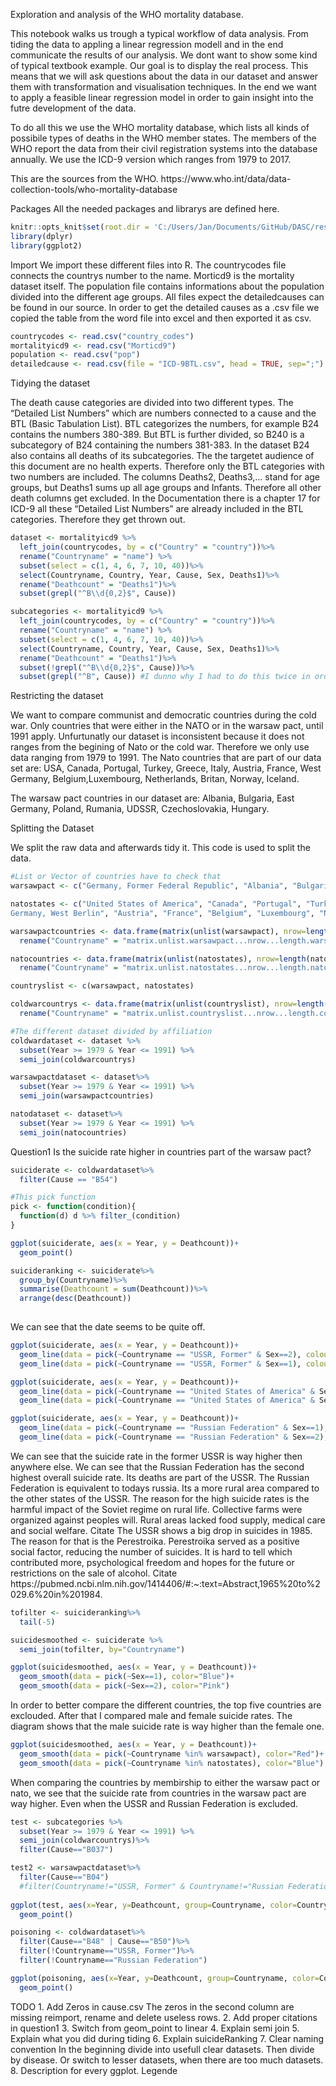 Exploration and analysis of the WHO mortality database.

This notebook walks us trough a typical workflow of data analysis. From tiding the data to appling a linear regression modell and in the end communicate the results of our analysis.
We dont want to show some kind of typical textbook example. Our goal is to display the real process. This means that we will ask questions about the data in our dataset and answer them with transformation and visualisation techniques. 
In the end we want to apply a feasible linear regression model in order to gain insight into the futre development of the data.

To do all this we use the WHO mortality database, which lists all kinds of possibile types of deaths in the WHO member states.
The members of the WHO report the data from their civil registration systems into the database annually. We use the ICD-9 version which ranges from 1979 to 2017.

This are the sources from the WHO.
https://www.who.int/data/data-collection-tools/who-mortality-database

Packages
All the needed packages and librarys are defined here.
```r
knitr::opts_knit$set(root.dir = 'C:/Users/Jan/Documents/GitHub/DASC/resources')
library(dplyr)
library(ggplot2)
```

Import
We import these different files into R. The countrycodes file connects the countrys number to the name. Morticd9 is the mortality dataset itself. The population file contains informations about the population divided into the different age groups. All files expect the detailedcauses can be found in our source. In order to get the detailed causes as a .csv file we copied the table from the word file into excel and then exported it as csv.

```r
countrycodes <- read.csv("country_codes")
mortalityicd9 <- read.csv("Morticd9")
population <- read.csv("pop")
detailedcause <- read.csv(file = "ICD-9BTL.csv", head = TRUE, sep=";")
```

Tidying the dataset

The death cause categories are divided into two different types. The "Detailed List Numbers" which are numbers connected to a cause and the BTL (Basic Tabulation List). BTL categorizes the numbers, for example B24 contains the numbers 380-389. But BTL is further divided, so B240 is a subcategory of B24 containing the numbers 381-383.
In the dataset B24 also contains all deaths of its subcategories. The the targetet audience of this document are no health experts. Therefore only the BTL categories with two numbers are included.
The columns Deaths2, Deaths3,... stand for age groups, but Deaths1 sums up all age groups and Infants.
Therefore all other death columns get excluded.
In the Documentation there is a chapter 17 for ICD-9 all these "Detailed List Numbers" are already included in the BTL categories. Therefore they get thrown out.

```r
dataset <- mortalityicd9 %>%
  left_join(countrycodes, by = c("Country" = "country"))%>%
  rename("Countryname" = "name") %>%
  subset(select = c(1, 4, 6, 7, 10, 40))%>%
  select(Countryname, Country, Year, Cause, Sex, Deaths1)%>%
  rename("Deathcount" = "Deaths1")%>%
  subset(grepl("^B\\d{0,2}$", Cause))

subcategories <- mortalityicd9 %>%
  left_join(countrycodes, by = c("Country" = "country"))%>%
  rename("Countryname" = "name") %>%
  subset(select = c(1, 4, 6, 7, 10, 40))%>%
  select(Countryname, Country, Year, Cause, Sex, Deaths1)%>%
  rename("Deathcount" = "Deaths1")%>%
  subset(!grepl("^B\\d{0,2}$", Cause))%>%
  subset(grepl("^B", Cause)) #I dunno why I had to do this twice in order to eliminate numbers
```

Restricting the dataset

We want to compare communist and democratic countries during the cold war. Only countries that were either in the NATO or in the warsaw pact, until 1991 apply. Unfurtunatly our dataset is inconsistent because it does not ranges from the begining of Nato or the cold war. Therefore we only use data ranging from 1979 to 1991. 
The Nato countries that are part of our data set are:
USA, Canada, Portugal, Turkey, Greece, Italy, Austria, France, West Germany, Belgium,Luxembourg, Netherlands, Britan, Norway, Iceland. 

The warsaw pact countries in our dataset are:
Albania, Bulgaria, East Germany, Poland, Rumania, UDSSR, Czechoslovakia, Hungary.

Splitting the Dataset

We split the raw data and afterwards tidy it. This code is used to split the data.
```r
#List or Vector of countries have to check that
warsawpact <- c("Germany, Former Federal Republic", "Albania", "Bulgaria", "Poland", "Romania", "USSR, Former","Czechoslovakia, Former", "Hungary", "Russian Federation")

natostates <- c("United States of America", "Canada", "Portugal", "Turkey", "Greece", "Germany, Former Democratic Republic", "Germany, Former Federal Republic", "	
Germany, West Berlin", "Austria", "France", "Belgium", "Luxembourg", "Netherlands", "United Kingdom", "Norway", "Iceland")

warsawpactcountries <- data.frame(matrix(unlist(warsawpact), nrow=length(warsawpact), byrow=T))%>%
  rename("Countryname" = "matrix.unlist.warsawpact...nrow...length.warsawpact...byrow...T.")

natocountries <- data.frame(matrix(unlist(natostates), nrow=length(natostates), byrow=T))%>%
  rename("Countryname" = "matrix.unlist.natostates...nrow...length.natostates...byrow...T.")

countryslist <- c(warsawpact, natostates)

coldwarcountrys <- data.frame(matrix(unlist(countryslist), nrow=length(countryslist), byrow=T))%>%
  rename("Countryname" = "matrix.unlist.countryslist...nrow...length.countryslist...byrow...T.")

#The different dataset divided by affiliation
coldwardataset <- dataset %>%
  subset(Year >= 1979 & Year <= 1991) %>%
  semi_join(coldwarcountrys)

warsawpactdataset <- dataset%>% 
  subset(Year >= 1979 & Year <= 1991) %>%
  semi_join(warsawpactcountries)

natodataset <- dataset%>% 
  subset(Year >= 1979 & Year <= 1991) %>%
  semi_join(natocountries)

```


Question1
Is the suicide rate higher in countries part of the warsaw pact?
```r
suiciderate <- coldwardataset%>%
  filter(Cause == "B54")

#This pick function
pick <- function(condition){
  function(d) d %>% filter_(condition)
}

ggplot(suiciderate, aes(x = Year, y = Deathcount))+
  geom_point()

suicideranking <- suiciderate%>%
  group_by(Countryname)%>%
  summarise(Deathcount = sum(Deathcount))%>%
  arrange(desc(Deathcount))
  
```
We can see that the date seems to be quite off.  
```r
ggplot(suiciderate, aes(x = Year, y = Deathcount))+
  geom_line(data = pick(~Countryname == "USSR, Former" & Sex==2), colour = "pink")+
  geom_line(data = pick(~Countryname == "USSR, Former" & Sex==1), colour = "blue")

ggplot(suiciderate, aes(x = Year, y = Deathcount))+
  geom_line(data = pick(~Countryname == "United States of America" & Sex==1), colour = "blue")+
  geom_line(data = pick(~Countryname == "United States of America" & Sex==2), colour = "pink")

ggplot(suiciderate, aes(x = Year, y = Deathcount))+
  geom_line(data = pick(~Countryname == "Russian Federation" & Sex==1), colour = "blue")+
  geom_line(data = pick(~Countryname == "Russian Federation" & Sex==2), colour = "pink")
```
We can see that the suicide rate in the former USSR is way higher then anywhere else. 
We can see that the Russian Federation has the second highest overall suicide rate.
Its deaths are part of the USSR. The Russian Federation is equivalent to todays russia. 
Its a more rural area compared to the other states of the USSR.
The reason for the high suicide rates is the harmful impact of the Soviet regime on rural life. 
Collective farms were organized against peoples will. Rural areas lacked food supply, medical care and social welfare. 
Citate
The USSR shows a big drop in suicides in 1985. The reason for that is the Perestroika. 
Perestroika served as a positive social factor, reducing the number of suicides. It is hard to tell which
contributed more, psychological freedom and hopes
for the future or restrictions on the sale of alcohol. 
Citate
https://pubmed.ncbi.nlm.nih.gov/1414406/#:~:text=Abstract,1965%20to%2029.6%20in%201984.

```r
tofilter <- suicideranking%>%
  tail(-5)

suicidesmoothed <- suiciderate %>%
  semi_join(tofilter, by="Countryname")

ggplot(suicidesmoothed, aes(x = Year, y = Deathcount))+
  geom_smooth(data = pick(~Sex==1), color="Blue")+
  geom_smooth(data = pick(~Sex==2), color="Pink")
```
In order to better compare the different countries, the top five countries are exclouded.
After that I compared male and female suicide rates. The diagram shows that the male suicide rate is way
higher than the female one.


```r
ggplot(suicidesmoothed, aes(x = Year, y = Deathcount))+
  geom_smooth(data = pick(~Countryname %in% warsawpact), color="Red")+
  geom_smooth(data = pick(~Countryname %in% natostates), color="Blue")
```
When comparing the countries by membirship to either the warsaw pact or nato, 
we see that the suicide rate from countries in the warsaw pact are way higher. 
Even when the USSR and Russian Federation is excluded.

```r
test <- subcategories %>%
  subset(Year >= 1979 & Year <= 1991) %>%
  semi_join(coldwarcountrys)%>%
  filter(Cause=="B037")

test2 <- warsawpactdataset%>%
  filter(Cause=="B04")
  #filter(Countryname!="USSR, Former" & Countryname!="Russian Federation" & Countryname!="Germany, Former Federal Republic")
  
ggplot(test, aes(x=Year, y=Deathcount, group=Countryname, color=Countryname))+
  geom_point()
```


```r

  
poisoning <- coldwardataset%>%
  filter(Cause=="B48" | Cause=="B50")%>%
  filter(!Countryname=="USSR, Former")%>%
  filter(!Countryname=="Russian Federation")

ggplot(poisoning, aes(x=Year, y=Deathcount, group=Countryname, color=Countryname))+
  geom_point()
```


TODO
1. Add Zeros in cause.csv
  The zeros in the second column are missing reimport, rename and delete useless rows.
2. Add proper citations in question1
3. Switch from geom_point to linear
4. Explain semi join
5. Explain what you did during tiding
6. Explain suicideRanking
7. Clear naming convention 
   In the beginning divide into usefull clear datasets. Then divide by disease.
   Or switch to lesser datasets, when there are too much datasets. 
8. Description for every ggplot. Legende

